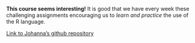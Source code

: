 **This course seems interesting!** It is good that we have every week these challenging assignments encouraging us to *learn and practice* the use of the R language.

[Link to Johanna's github repository](https://jtroberg.github.io/IODS-project/)